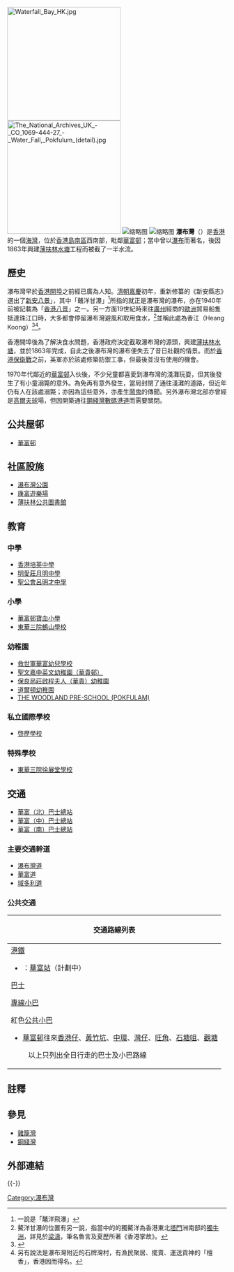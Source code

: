{{coord|22|15|09.35|N|114|08|00.03|E|type:landmark|display=title}}
[[File:Waterfall_Bay_HK.jpg|260px]]
[[File:The_National_Archives_UK_-_CO_1069-444-27_-_Water_Fall,_Pokfulum_(detail).jpg|260px]]
[[File:香港八景_薄扶林瀑布「扶林飛瀑」_Pok_Fu_Lam_Waterfall,_19世紀初_Early_19th_Century.jpg|缩略图]]
[[File:Pok_Fu_Lam_Waterfall_viewed_from_Victoria_Road_(lower_side).JPG|缩略图]]
'''瀑布灣'''（{{lang-en|Waterfall Bay}}）是[[香港|香港]]的一個[[海灣|海灣]]，位於[[香港島|香港島]][[南區_(香港)|南區]]西南部，毗鄰[[華富邨|華富邨]]；當中曾以[[瀑布|瀑布]]而著名，後因1863年興建[[薄扶林水塘|薄扶林水塘]]工程而被截了一半水流。

==歷史==
瀑布灣早於[[香港開埠|香港開埠]]之前經已廣為人知。[[清朝|清朝]][[嘉慶|嘉慶]]初年，重新修纂的《新安縣志》選出了[[新安八景|新安八景]]」，其中「鼇洋甘瀑」<ref>一說是「鼇洋飛瀑」</ref>所指的就正是瀑布灣的瀑布，亦在1940年前被記載為「[[香港八景|香港八景]]」之一。另一方面19世紀時來往[[廣州|廣州]]經商的[[歐洲|歐洲]]貿易船隻抵達珠江口時，大多都會停留瀑布灣避風和取用食水，<ref>鰲洋甘瀑的位置有另一說，指當中的的獨鰲洋為香港東北[[塔門|塔門]]洲南部的[[獨牛洲|獨牛洲]]，詳見於[[梁濤|梁濤]]，筆名魯言及夏歷所著《香港掌故》。</ref>並稱此處為香江（Heang Koong）<ref>{{Cite book|title=香江情懷小故事|last=程|first=淑明|publisher=青森文化|year=2017|isbn=9789888437511|location=|pages=141}}</ref><ref>另有說法是瀑布灣附近的石牌灣村，有漁民聚居、擺賣、運送貢神的「檀香」，香港因而得名。</ref>。

香港開埠後為了解決食水問題，香港政府決定截取瀑布灣的源頭，興建[[薄扶林水塘|薄扶林水塘]]，並於1863年完成，自此之後瀑布灣的瀑布便失去了昔日壯觀的情景。而於[[香港保衛戰|香港保衛戰]]之前，英軍亦於該處修築防禦工事，但最後並沒有使用的機會。

1970年代鄰近的[[華富邨|華富邨]]入伙後，不少兒童都喜愛到瀑布灣的淺灘玩耍，但其後發生了有小童溺斃的意外。為免再有意外發生，當局封閉了通往淺灘的道路，但近年仍有人在該處溺斃；亦因為這些意外，亦產生[[鬧鬼|鬧鬼]]的傳聞。另外瀑布灣北部亦曾經是[[高爾夫球|高爾夫球]]場，但因開築通往[[鋼綫灣|鋼綫灣]][[數碼港道|數碼港道]]而需要關閉。

==公共屋邨==
*[[華富邨|華富邨]]

==社區設施==
*[[瀑布灣公園|瀑布灣公園]]
*[[康富遊樂場|康富遊樂場]]
*[[薄扶林公共圖書館|薄扶林公共圖書館]]

==教育==
===中學===
*[[香港培英中學|香港培英中學]]
*[[明愛莊月明中學|明愛莊月明中學]]
*[[聖公會呂明才中學|聖公會呂明才中學]]
===小學===
*[[華富邨寶血小學|華富邨寶血小學]]
*[[東華三院鶴山學校|東華三院鶴山學校]]
===幼稚園===
*[http://www.salvationarmy.org.hk/esd/wfns/ 救世軍華富幼兒學校] {{Wayback|url=http://www.salvationarmy.org.hk/esd/wfns/ |date=20180805083050 }}
*[http://www.stmonicawk.edu.hk 聖文嘉中英文幼稚園（華貴邨）] {{Wayback|url=http://www.stmonicawk.edu.hk/ |date=20191128231903 }}
*[http://kgn.poleungkuk.org.hk/tc/935/page.html 保良局莊啟程夫人（華貴）幼稚園] {{Wayback|url=http://kgn.poleungkuk.org.hk/tc/935/page.html |date=20180805083237 }}
*[http://www.littledalton.com/chinese/ 道爾頓幼稚園] {{Wayback|url=http://www.littledalton.com/chinese/ |date=20180714181101 }}
*[http://www.woodlandschools.com THE WOODLAND PRE-SCHOOL (POKFULAM)] {{Wayback|url=http://www.woodlandschools.com/ |date=20171107083945 }}
===私立國際學校===
*[[啓歷學校|啓歷學校]]
===特殊學校===
*[[東華三院徐展堂學校|東華三院徐展堂學校]]

==交通==
*[[華富（北）巴士總站|華富（北）巴士總站]]
*[[華富（中）巴士總站|華富（中）巴士總站]]
*[[華富（南）巴士總站|華富（南）巴士總站]]

===主要交通幹道===
*[[瀑布灣道|瀑布灣道]]
*[[華富道|華富道]]
*[[域多利道|域多利道]]

===公共交通===
{| class="mw-collapsible mw-collapsed wikitable" style="margin: 0 auto; width: auto;" 
! 交通路線列表
|-
|
;[[港鐵|港鐵]]
*{{港鐵路線標誌|SILW}}：[[華富站|華富站]]（計劃中）
;[[香港巴士|巴士]]
{{港島巴士簡單列表|4|4X|33X|40|40M|40P|41A|42|43M|48|73|73P|91A|94A}}{{過海隧道巴士簡單列表|170|970|970X|N170}}
;[[香港小巴|專線小巴]]
{{港島專線小巴簡單列表|23|31|58|58A|59|63|63A}}
;紅色[[公共小巴|公共小巴]] 
*[[華富邨|華富邨]]往來[[香港仔|香港仔]]、[[黃竹坑|黃竹坑]]、[[中環|中環]]、[[灣仔|灣仔]]、[[旺角|旺角]]、[[石塘咀|石塘咀]]、[[觀塘|觀塘]]
: 以上只列出全日行走的巴士及小巴路線
|}

==註釋==
{{reflist|2}}

==參見==
*[[雞籠灣|雞籠灣]]
*[[鋼綫灣|鋼綫灣]]

==外部連結==
{{commonscat-inline|Waterfall Bay, Hong Kong}}

{{-}}
{{Geographic Location (8-way)
 | 西北 = [[鋼綫灣|鋼綫灣]]
 | 北 = [[薄扶林|薄扶林]]
 | 東北 = [[奇力山|奇力山]]
 | 西 = [[西博寮海峽|西博寮海峽]]
 | 中央 = 瀑布灣
 | 東 = [[田灣|田灣]]
 | 西南 = [[南丫島|南丫島]]
 | 南 = [[火藥洲|火藥洲]]
 | 東南 = [[雞籠灣|雞籠灣]]}}
{{南區 (香港)}}
{{香港已消失海灣}}
[[Category:瀑布灣|Category:瀑布灣]]